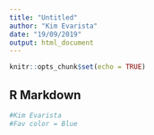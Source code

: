 ```yaml
---
title: "Untitled"
author: "Kim Evarista"
date: "19/09/2019"
output: html_document
---
```


```r
knitr::opts_chunk$set(echo = TRUE)
```

## R Markdown
```r
#Kim Evarista
#Fav color = Blue 
```

